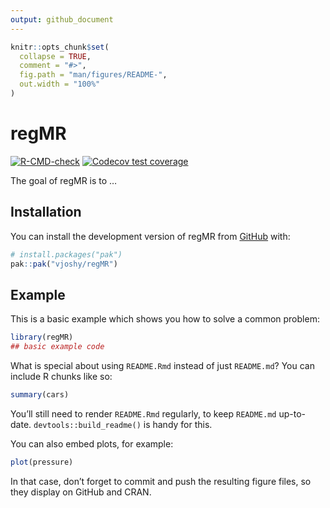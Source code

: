 ```yaml
---
output: github_document
---
```


<!-- README.md is generated from README.Rmd. Please edit that file -->

```r
knitr::opts_chunk$set(
  collapse = TRUE,
  comment = "#>",
  fig.path = "man/figures/README-",
  out.width = "100%"
)
```

# regMR

<!-- badges: start -->
[![R-CMD-check](https://github.com/vjoshy/regMR/actions/workflows/R-CMD-check.yaml/badge.svg)](https://github.com/vjoshy/regMR/actions/workflows/R-CMD-check.yaml)
[![Codecov test coverage](https://codecov.io/gh/vjoshy/regMR/graph/badge.svg)](https://app.codecov.io/gh/vjoshy/regMR)
<!-- badges: end -->

The goal of regMR is to ...

## Installation

You can install the development version of regMR from [GitHub](https://github.com/) with:

``` r
# install.packages("pak")
pak::pak("vjoshy/regMR")
```

## Example

This is a basic example which shows you how to solve a common problem:

```r
library(regMR)
## basic example code
```

What is special about using `README.Rmd` instead of just `README.md`? You can include R chunks like so:

```r
summary(cars)
```

You'll still need to render `README.Rmd` regularly, to keep `README.md` up-to-date. `devtools::build_readme()` is handy for this.

You can also embed plots, for example:

```r
plot(pressure)
```

In that case, don't forget to commit and push the resulting figure files, so they display on GitHub and CRAN.
